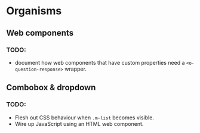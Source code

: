
<Meta title="Organisms" />

# Organisms

## Web components
### TODO:
- document how web components that have custom properties need a `<o-question-response>` wrapper.

## Combobox & dropdown
### TODO:
- Flesh out CSS behaviour when `.m-list` becomes visible.
- Wire up JavaScript using an HTML web component.
